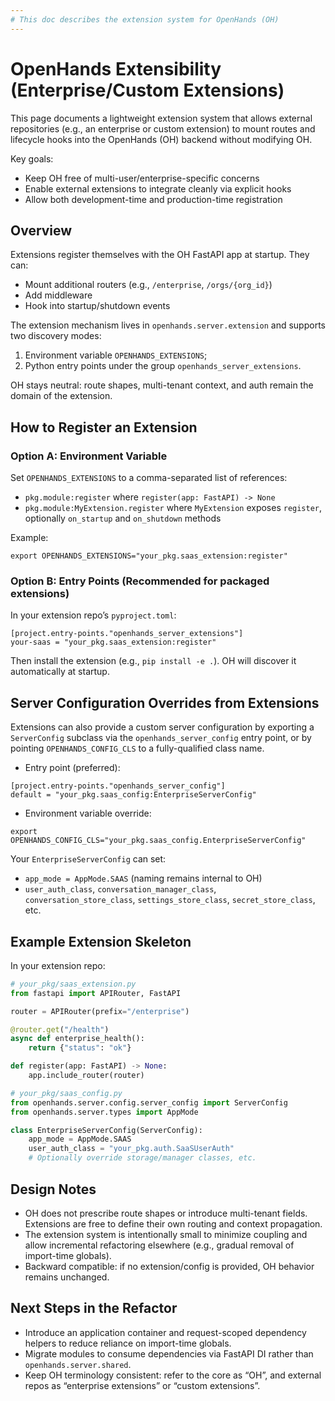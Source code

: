 ```yaml
---
# This doc describes the extension system for OpenHands (OH)
---
```


# OpenHands Extensibility (Enterprise/Custom Extensions)

This page documents a lightweight extension system that allows external repositories (e.g., an enterprise or custom extension) to mount routes and lifecycle hooks into the OpenHands (OH) backend without modifying OH.

Key goals:
- Keep OH free of multi-user/enterprise-specific concerns
- Enable external extensions to integrate cleanly via explicit hooks
- Allow both development-time and production-time registration

## Overview

Extensions register themselves with the OH FastAPI app at startup. They can:
- Mount additional routers (e.g., `/enterprise`, `/orgs/{org_id}`)
- Add middleware
- Hook into startup/shutdown events

The extension mechanism lives in `openhands.server.extension` and supports two discovery modes:
1. Environment variable `OPENHANDS_EXTENSIONS`;
2. Python entry points under the group `openhands_server_extensions`.

OH stays neutral: route shapes, multi-tenant context, and auth remain the domain of the extension.

## How to Register an Extension

### Option A: Environment Variable

Set `OPENHANDS_EXTENSIONS` to a comma-separated list of references:

- `pkg.module:register` where `register(app: FastAPI) -> None`
- `pkg.module:MyExtension.register` where `MyExtension` exposes `register`, optionally `on_startup` and `on_shutdown` methods

Example:

```
export OPENHANDS_EXTENSIONS="your_pkg.saas_extension:register"
```

### Option B: Entry Points (Recommended for packaged extensions)

In your extension repo’s `pyproject.toml`:

```
[project.entry-points."openhands_server_extensions"]
your-saas = "your_pkg.saas_extension:register"
```

Then install the extension (e.g., `pip install -e .`). OH will discover it automatically at startup.

## Server Configuration Overrides from Extensions

Extensions can also provide a custom server configuration by exporting a `ServerConfig` subclass via the `openhands_server_config` entry point, or by pointing `OPENHANDS_CONFIG_CLS` to a fully-qualified class name.

- Entry point (preferred):

```
[project.entry-points."openhands_server_config"]
default = "your_pkg.saas_config:EnterpriseServerConfig"
```

- Environment variable override:

```
export OPENHANDS_CONFIG_CLS="your_pkg.saas_config.EnterpriseServerConfig"
```

Your `EnterpriseServerConfig` can set:
- `app_mode = AppMode.SAAS` (naming remains internal to OH)
- `user_auth_class`, `conversation_manager_class`,
  `conversation_store_class`, `settings_store_class`, `secret_store_class`, etc.

## Example Extension Skeleton

In your extension repo:

```python
# your_pkg/saas_extension.py
from fastapi import APIRouter, FastAPI

router = APIRouter(prefix="/enterprise")

@router.get("/health")
async def enterprise_health():
    return {"status": "ok"}

def register(app: FastAPI) -> None:
    app.include_router(router)
```

```python
# your_pkg/saas_config.py
from openhands.server.config.server_config import ServerConfig
from openhands.server.types import AppMode

class EnterpriseServerConfig(ServerConfig):
    app_mode = AppMode.SAAS
    user_auth_class = "your_pkg.auth.SaaSUserAuth"
    # Optionally override storage/manager classes, etc.
```

## Design Notes

- OH does not prescribe route shapes or introduce multi-tenant fields. Extensions are free to define their own routing and context propagation.
- The extension system is intentionally small to minimize coupling and allow incremental refactoring elsewhere (e.g., gradual removal of import-time globals).
- Backward compatible: if no extension/config is provided, OH behavior remains unchanged.

## Next Steps in the Refactor

- Introduce an application container and request-scoped dependency helpers to reduce reliance on import-time globals.
- Migrate modules to consume dependencies via FastAPI DI rather than `openhands.server.shared`.
- Keep OH terminology consistent: refer to the core as “OH”, and external repos as “enterprise extensions” or “custom extensions”.
